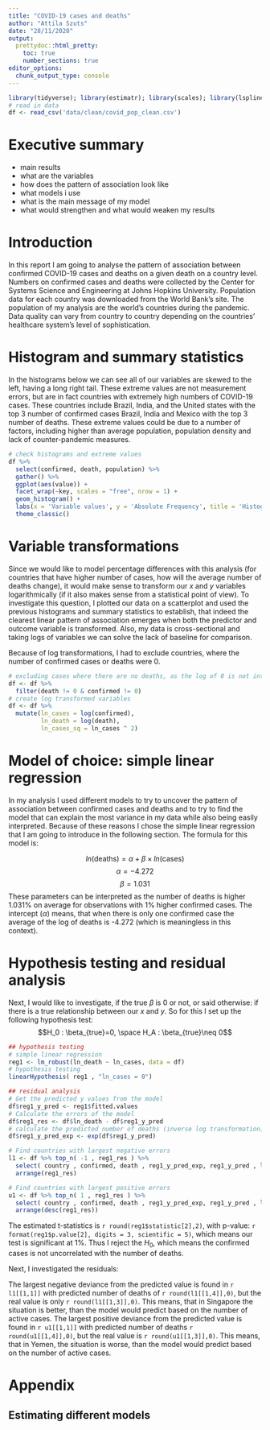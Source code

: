 ```yaml
---
title: "COVID-19 cases and deaths"
author: "Attila Szuts"
date: "28/11/2020"
output:
  prettydoc::html_pretty:
    toc: true
    number_sections: true
editor_options: 
  chunk_output_type: console
---
```


```r
library(tidyverse); library(estimatr); library(scales); library(lspline); library(texreg); library(car)
# read in data 
df <- read_csv('data/clean/covid_pop_clean.csv')
```

# Executive summary

- main results
- what are the variables
- how does the pattern of association look like
- what models i use
- what is the main message of my model
- what would strengthen and what would weaken my results

# Introduction

In this report I am going to analyse the pattern of association between confirmed COVID-19 cases and deaths on a given death on a country level. Numbers on confirmed cases and deaths were collected by the Center for Systems Science and Engineering at Johns Hopkins University. Population data for each country was downloaded from the World Bank's site. 
The population of my analysis are the world's countries during the pandemic. Data quality can vary from country to country depending on the countries' healthcare system's level of sophistication.

# Histogram and summary statistics

In the histograms below we can see all of our variables are skewed to the left, having a long right tail. These extreme values are not measurement errors, but are in fact countries with extremely high numbers of COVID-19 cases. These countries include Brazil, India, and the United states with the top 3 number of confirmed cases Brazil, India and Mexico with the top 3 number of deaths. These extreme values could be due to a number of factors, including higher than average population, population density and lack of counter-pandemic measures.

```r
# check histograms and extreme values
df %>%
  select(confirmed, death, population) %>% 
  gather() %>% 
  ggplot(aes(value)) +
  facet_wrap(~key, scales = "free", nrow = 1) +
  geom_histogram() +
  labs(x = 'Variable values', y = 'Absolute Frequency', title = 'Histogram of numeric variables in dataset') + 
  theme_classic()
```


# Variable transformations

Since we would like to model percentage differences with this analysis (for countries that have higher number of cases, how will the average number of deaths change), it would make sense to transform our $x$ and $y$ variables logarithmically (if it also makes sense from a statistical point of view). To investigate this question, I plotted our data on a scatterplot and used the previous histograms and summary statistics to establish, that indeed the clearest linear pattern of association emerges when both the predictor and outcome variable is transformed. Also, my data is cross-sectional and taking logs of variables we can solve the lack of baseline for comparison. 

Because of log transformations, I had to exclude countries, where the number of confirmed cases or deaths were 0.

```r
# excluding cases where there are no deaths, as the log of 0 is not interpretable.
df <- df %>% 
  filter(death != 0 & confirmed != 0)
# create log transformed variables
df <- df %>% 
  mutate(ln_cases = log(confirmed),
         ln_death = log(death),
         ln_cases_sq = ln_cases ^ 2)
```

# Model of choice: simple linear regression

In my analysis I used different models to try to uncover the pattern of association between confirmed cases and deaths and to try to find the model that can explain the most variance in my data while also being easily interpreted. Because of these reasons I chose the simple linear regression that I am going to introduce in the following section. The formula for this model is: 

$$ln(\text{deaths}) = \alpha + \beta \times ln(\text{cases})$$
$$\alpha = -4.272$$
$$\beta = 1.031$$
These parameters can be interpreted as the number of deaths is higher 1.031% on average for observations with 1% higher confirmed cases. The intercept ($\alpha$) means, that when there is only one confirmed case the average of the log of deaths is -4.272 (which is meaningless in this context).

# Hypothesis testing and residual analysis

Next, I would like to investigate, if the true $\beta$ is 0 or not, or said otherwise: if there is a true relationship between our $x$ and $y$. So for this I set up the following hypothesis test:
$$H_0 : \beta_{true}=0, \space H_A : \beta_{true}\neq 0$$
```r
## hypothesis testing
# simple linear regression
reg1 <- lm_robust(ln_death ~ ln_cases, data = df)
# hypothesis testing
linearHypothesis( reg1 , "ln_cases = 0")

## residual analysis
# Get the predicted y values from the model
df$reg1_y_pred <- reg1$fitted.values
# Calculate the errors of the model
df$reg1_res <- df$ln_death - df$reg1_y_pred 
# calculate the predicted number of deaths (inverse log transformation)
df$reg1_y_pred_exp <- exp(df$reg1_y_pred)

# Find countries with largest negative errors
l1 <- df %>% top_n( -1 , reg1_res ) %>% 
  select( country , confirmed, death , reg1_y_pred_exp, reg1_y_pred , ln_death , reg1_res ) %>% 
  arrange(reg1_res)

# Find countries with largest positive errors
u1 <- df %>% top_n( 1 , reg1_res ) %>% 
  select( country , confirmed, death , reg1_y_pred_exp, reg1_y_pred , ln_death , reg1_res ) %>% 
  arrange(desc(reg1_res))
```

The estimated t-statistics is `r round(reg1$statistic[2],2)`, with p-value: `r format(reg1$p.value[2], digits = 3, scientific = 5)`, which means our test is significant at 1%. Thus I reject the $H_0$, which means the confirmed cases is not uncorrelated with the number of deaths.

Next, I investigated the residuals: 

The largest negative deviance from the predicted value is found in `r l1[[1,1]]` with predicted number of deaths of `r round(l1[[1,4]],0)`, but the real value is only `r round(l1[[1,3]],0)`. This means, that in Singapore the situation is better, than the model would predict based on the number of active cases.
The largest positive deviance from the predicted value is found in `r u1[[1,1]]` with predicted number of deaths `r round(u1[[1,4]],0)`, but the real value is `r round(u1[[1,3]],0)`. This means, that in Yemen, the situation is worse, than the model would predict based on the number of active cases.

# Appendix

## Estimating different models